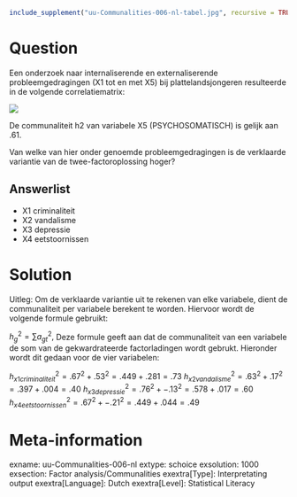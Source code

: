 ```{r, echo = FALSE, results = "hide"}
include_supplement("uu-Communalities-006-nl-tabel.jpg", recursive = TRUE)
```


Question
========
Een onderzoek naar internaliserende en externaliserende probleemgedragingen (X1 tot en met X5) bij plattelandsjongeren resulteerde in de volgende correlatiematrix:

![](uu-Communalities-006-nl-tabel.jpg)

De communaliteit h2 van variabele X5 (PSYCHOSOMATISCH) is gelijk aan .61. 

Van welke van hier onder genoemde probleemgedragingen is de verklaarde variantie van de twee-factoroplossing hoger?

Answerlist
----------
* X1 criminaliteit
* X2 vandalisme
* X3 depressie
* X4 eetstoornissen


Solution
========
Uitleg: Om de verklaarde variantie uit te rekenen van elke variabele, dient de communaliteit per variabele berekent te worden. Hiervoor wordt de volgende formule gebruikt:

$h^2_g = \sum a^2_{gt} ,$ Deze formule geeft aan dat de communaliteit van een variabele de som van de gekwardrateerde factorladingen wordt gebrukt. Hieronder wordt dit gedaan voor de vier variabelen:

$h^2_{x1criminaliteit} = .67^2 + .53^2 = .449+ .281 =.73$ 
$h^2_{x2vandalisme} = .63^2 + .17^2 = .397 + .004 = .40$
$h^2_{x3depressie} = .76^2 + -.13^2 = .578 + .017 =.60$
$h^2_{x4eetstoornissen} = .67^2 + -.21^2 = .449 + .044 = .49$



Meta-information
================
exname: uu-Communalities-006-nl
extype: schoice
exsolution: 1000
exsection: Factor analysis/Communalities
exextra[Type]: Interpretating output
exextra[Language]: Dutch
exextra[Level]: Statistical Literacy